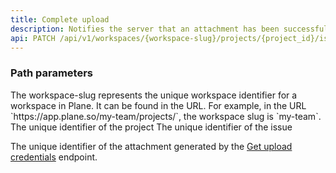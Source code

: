 ```yaml
---
title: Complete upload
description: Notifies the server that an attachment has been successfully uploaded to S3. This endpoint should be called after you've [uploaded the file](/api-reference/issue-attachments/upload-file). 
api: PATCH /api/v1/workspaces/{workspace-slug}/projects/{project_id}/issues/{issue_id}/issue-attachments/{asset_id}/
---
```


### Path parameters

<ParamField path="workspace-slug" type="string" required>
The workspace-slug represents the unique workspace identifier for a workspace in Plane. It can be found in the URL. For example, in the URL `https://app.plane.so/my-team/projects/`, the workspace slug is `my-team`.

</ParamField>
<ParamField path="project_id" type="string" required>The unique identifier of the project</ParamField>
<ParamField path="issue_id" type="string" required>The unique identifier of the issue</ParamField>

<ParamField path="asset_id" type="string" required>The unique identifier of the attachment generated by the [Get upload credentials](/api-reference/issue-attachments/get-upload-credentials#response) endpoint. </ParamField>




